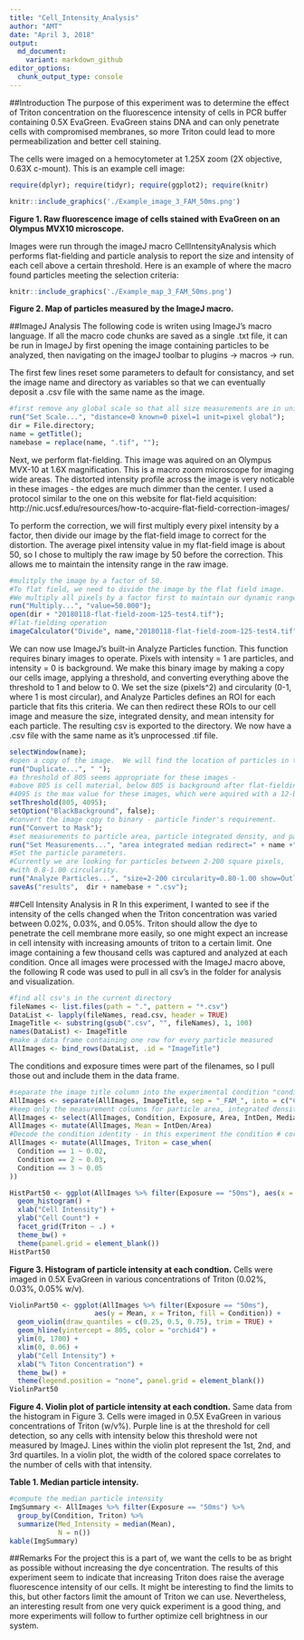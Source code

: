 ```yaml
---
title: "Cell_Intensity_Analysis"
author: "AMT"
date: "April 3, 2018"
output: 
  md_document:
    variant: markdown_github
editor_options: 
  chunk_output_type: console
---
```


##Introduction
The purpose of this experiment was to determine the effect of Triton concentration on the fluorescence intensity of cells in PCR buffer containing 0.5X EvaGreen.  EvaGreen stains DNA and can only penetrate cells with compromised membranes, so more Triton could lead to more permeabilization and better cell staining.

The cells were imaged on a hemocytometer at 1.25X zoom (2X objective, 0.63X c-mount).  This is an example cell image:

```r
require(dplyr); require(tidyr); require(ggplot2); require(knitr)
```

```r
knitr::include_graphics('./Example_image_3_FAM_50ms.png')
```

**Figure 1. Raw fluorescence image of cells stained with EvaGreen on an Olympus MVX10 microscope.**

Images were run through the imageJ macro CellIntensityAnalysis which performs flat-fielding and particle analysis to report the size and intensity of each cell above a certain threshold.  Here is an example of where the macro found particles meeting the selection criteria:

```r
knitr::include_graphics('./Example_map_3_FAM_50ms.png')
```

**Figure 2. Map of particles measured by the ImageJ macro.**

##ImageJ Analysis
The following code is writen using ImageJ's macro language.  If all the macro code chunks are saved as a single .txt file, it can be run in ImageJ by first opening the image containing particles to be analyzed, then navigating on the imageJ toolbar to plugins -> macros -> run.

The first few lines reset some parameters to default for consistancy, and set the image name and directory as variables so that we can eventually deposit a .csv file with the same name as the image.
```r
#first remove any global scale so that all size measurements are in units of pixels
run("Set Scale...", "distance=0 known=0 pixel=1 unit=pixel global");
dir = File.directory;
name = getTitle();
namebase = replace(name, ".tif", "");
```

Next, we perform flat-fielding.  This image was aquired on an Olympus MVX-10 at 1.6X magnification.  This is a macro zoom microscope for imaging wide areas.  The distorted intensity profile across the image is very noticable in these images - the edges are much dimmer than the center.  I used a protocol similar to the one on this website for flat-field acquisition: http://nic.ucsf.edu/resources/how-to-acquire-flat-field-correction-images/

To perform the correction, we will first multiply every pixel intensity by a factor, then divide our image by the flat-field image to correct for the distortion.  The average pixel intensity value in my flat-field image is about 50, so I chose to multiply the raw image by 50 before the correction.  This allows me to maintain the intensity range in the raw image.
```r
#mulitply the image by a factor of 50.  
#To flat field, we need to divide the image by the flat field image.
#We multiply all pixels by a factor first to maintain our dynamic range.
run("Multiply...", "value=50.000");
open(dir + "20180118-flat-field-zoom-125-test4.tif");
#Flat-fielding operation
imageCalculator("Divide", name,"20180118-flat-field-zoom-125-test4.tif");
```

We can now use ImageJ's built-in Analyze Particles function.  This function requires binary images to operate.  Pixels with intensity = 1 are particles, and intensity = 0 is background.  We make this binary image by making a copy our cells image, applying a threshold, and converting everything above the threshold to 1 and below to 0.  We set the size (pixels^2) and circularity (0-1, where 1 is most circular), and Analyze Particles defines an ROI for each particle that fits this criteria.  We can then redirect these ROIs to our cell image and measure the size, integrated density, and mean intensity for each particle.  The resulting csv is exported to the directory.  We now have a .csv file with the same name as it's unprocessed .tif file.
```r
selectWindow(name);
#open a copy of the image.  We will find the location of particles in this copy and #measure values at the mapped locations in the original image.
run("Duplicate...", " ");
#a threshold of 805 seems appropriate for these images - 
#above 805 is cell material, below 805 is background after flat-fielding.  
#4095 is the max value for these images, which were aquired with a 12-bit camera.
setThreshold(805, 4095);
setOption("BlackBackground", false);
#convert the image copy to binary - particle finder's requirement.
run("Convert to Mask");
#set measurements to particle area, particle integrated density, and particle median.
run("Set Measurements...", "area integrated median redirect=" + name +" decimal=3");
#Set the particle parameters.  
#Currently we are looking for particles between 2-200 square pixels, 
#with 0.8-1.00 circularity.
run("Analyze Particles...", "size=2-200 circularity=0.80-1.00 show=Outlines display");
saveAs("results",  dir + namebase + ".csv");
```

##Cell Intensity Analysis in R
In this experiment, I wanted to see if the intensity of the cells changed when the Triton concentration was varied between 0.02%, 0.03%, and 0.05%.  Triton should allow the dye to penetrate the cell membrane more easily, so one might expect an increase in cell intensity with increasing amounts of triton to a certain limit.  One image containing a few thousand cells was captured and analyzed at each condition.  Once all images were processed with the ImageJ macro above, the following R code was used to pull in all csv's in the folder for analysis and visualization.
```r
#find all csv's in the current directory
fileNames <- list.files(path = ".", pattern = "*.csv")
DataList <- lapply(fileNames, read.csv, header = TRUE)
ImageTitle <- substring(gsub(".csv", "", fileNames), 1, 100)
names(DataList) <- ImageTitle
#make a data frame containing one row for every particle measured
AllImages <- bind_rows(DataList, .id = "ImageTitle")
```

The conditions and exposure times were part of the filenames, so I pull those out and include them in the data frame.
```r
#separate the image title column into the experimental condition "condition", and the camera exposure time "exposure".
AllImages <- separate(AllImages, ImageTitle, sep = "_FAM_", into = c("Condition", "Exposure"))
#keep only the measurement columns for particle area, integrated density "IntDen", and the median intensity.
AllImages <- select(AllImages, Condition, Exposure, Area, IntDen, Median)
AllImages <- mutate(AllImages, Mean = IntDen/Area)
#Decode the condition identity - in this experiment the condition # corresponds to the Triton concentration (as % w/v Triton)
AllImages <- mutate(AllImages, Triton = case_when(
  Condition == 1 ~ 0.02,
  Condition == 2 ~ 0.03,
  Condition == 3 ~ 0.05
))
```

```r
HistPart50 <- ggplot(AllImages %>% filter(Exposure == "50ms"), aes(x = Mean)) +
  geom_histogram() +
  xlab("Cell Intensity") +
  ylab("Cell Count") +
  facet_grid(Triton ~ .) +
  theme_bw() +
  theme(panel.grid = element_blank())
HistPart50
```

**Figure 3. Histogram of particle intensity at each condtion.** Cells were imaged in 0.5X EvaGreen in various concentrations of Triton (0.02%, 0.03%, 0.05% w/v).

```r
ViolinPart50 <- ggplot(AllImages %>% filter(Exposure == "50ms"), 
                     aes(y = Mean, x = Triton, fill = Condition)) +
  geom_violin(draw_quantiles = c(0.25, 0.5, 0.75), trim = TRUE) +
  geom_hline(yintercept = 805, color = "orchid4") +
  ylim(0, 1700) +
  xlim(0, 0.06) +
  ylab("Cell Intensity") +
  xlab("% Titon Concentration") +
  theme_bw() +
  theme(legend.position = "none", panel.grid = element_blank())
ViolinPart50
```

**Figure 4. Violin plot of particle intensity at each condtion.** Same data from the histogram in Figure 3.  Cells were imaged in 0.5X EvaGreen in various concentrations of Triton (w/v%).  Purple line is at the threshold for cell detection, so any cells with intensity below this threshold were not measured by ImageJ.  Lines within the violin plot represent the 1st, 2nd, and 3rd quartiles.  In a violin plot, the width of the colored space correlates to the number of cells with that intensity.

**Table 1. Median particle intensity.** 
```r
#compute the median particle intensity
ImgSummary <- AllImages %>% filter(Exposure == "50ms") %>%
  group_by(Condition, Triton) %>% 
  summarize(Med_Intensity = median(Mean),
            N = n())
kable(ImgSummary)
```

##Remarks
For the project this is a part of, we want the cells to be as bright as possible without increasing the dye concentration.  The results of this experiment seem to indicate that increasing Triton does raise the average fluorescence intensity of our cells.  It might be interesting to find the limits to this, but other factors limit the amount of Triton we can use.  Nevertheless, an interesting result from one very quick experiment is a good thing, and more experiments will follow to further optimize cell brightness in our system.